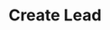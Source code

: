 ---
title: "Create Lead"
api: "POST https://api.fructu.co/v1/lead"
description: "This endpoint allows you to create a Lead in your Workspace."
---